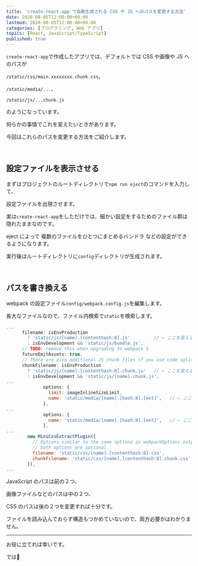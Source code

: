 ```yaml
---
title: 'create-react-app で自動生成される CSS や JS へのパスを変更する方法'
date: 2020-08-05T12:00:00+09:00
lastmod: 2020-08-05T12:00:00+09:00
categories: [プログラミング, Web アプリ]
topics: [React, JavaScript/TypeScript]
published: true
---
```


`create-react-app`で作成したアプリでは、デフォルトでは CSS や画像や JS へのパスが

`/static/css/main.xxxxxxxx.chunk.css`、

`/static/media/...`、

`/static/js/...chunk.js`

のようになっています。

<!--more-->

何らかの事情でこれを変えたいときがあります。

今回はこれらのパスを変更する方法をご紹介します。

<br/>

## 設定ファイルを表示させる

まずはプロジェクトのルートディレクトリで`npm run eject`のコマンドを入力して、

設定ファイルを出現させます。

実は`create-react-app`をしただけでは、細かい設定をするためのファイル群は隠れたままなのです。

eject によって <tltp label="webpack">複数のファイルをひとつにまとめるバンドラ</tltp> などの設定ができるようになります。

実行後はルートディレクトリに`config`ディレクトリが生成されます。

<br/>

## パスを書き換える

webpack の設定ファイル`config/webpack.config.js`を編集します。

長大なファイルなので、ファイル内検索で`static`を検索します。

```js name=webpack.config.js hl_lines=3,9,14,18,24,25
...
      filename: isEnvProduction
        ? 'static/js/[name].[contenthash:8].js'         // ← ここを変える
        : isEnvDevelopment && 'static/js/bundle.js',
      // TODO: remove this when upgrading to webpack 5
      futureEmitAssets: true,
      // There are also additional JS chunk files if you use code splitting.
      chunkFilename: isEnvProduction
        ? 'static/js/[name].[contenthash:8].chunk.js'   // ← ここを変える
        : isEnvDevelopment && 'static/js/[name].chunk.js',
...
              options: {
                limit: imageInlineSizeLimit,
                name: 'static/media/[name].[hash:8].[ext]',   // ← ここを変える
              },
...
              options: {
                name: 'static/media/[name].[hash:8].[ext]',   // ← ここを変える
              },
...
        new MiniCssExtractPlugin({
          // Options similar to the same options in webpackOptions.output
          // both options are optional
          filename: 'static/css/[name].[contenthash:8].css',              // ← ここを変える
          chunkFilename: 'static/css/[name].[contenthash:8].chunk.css',   // ← ここを変える
        }),
...
```

JavaScript のパスは前の２つ、

画像ファイルなどのパスは中の２つ、

CSS のパスは後の２つを変更すれば十分です。

ファイルを読み込んでおらず構造もつかめていないので、両方必要かはわかりません。

---

お役に立てれば幸いです。

では👋

